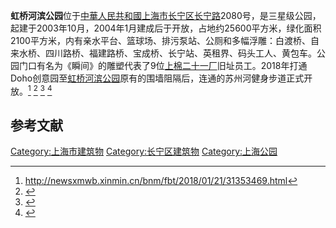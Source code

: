 '''虹桥河滨公园'''位于[[中華人民共和國|中華人民共和國]][[上海市|上海市]][[长宁区|长宁区]][[长宁路|长宁路]]2080号，是三星级公园，起建于2003年10月，2004年1月建成后于开放，占地约25600平方米，绿化面积2100平方米，内有亲水平台、篮球场、排污泵站、公厕和多幅浮雕：白渡桥、自来水桥、四川路桥、福建路桥、宝成桥、长宁站、英租界、码头工人、黄包车。公园门口有名为《瞬间》的雕塑代表了9位[[上海第二十一棉纺织厂|上棉二十一厂]]旧址员工。2018年打通Doho创意园至[[虹桥河滨公园|虹桥河滨公园]]原有的围墙阻隔后，连通的苏州河健身步道正式开放。<ref>http://newsxmwb.xinmin.cn/bnm/fbt/2018/01/21/31353469.html</ref>
<ref>{{cite web|url=http://city.eastday.com/gk/20180102/u1a13554560.html|title=从"景观步道"到"慢行系统" 苏州河步道的前世今生-区域频道-东方网|website=city.eastday.com}}</ref>
<ref>{{cite web|url=http://sh.xinhuanet.com/2019-11/28/c_138588815.htm|title=应勇：实现苏州河两岸 贯通 打造又一条“生活秀带”-新华网|website=sh.xinhuanet.com|access-date=2020-09-25|archive-date=2020-08-07|archive-url=https://web.archive.org/web/20200807171409/http://sh.xinhuanet.com/2019-11/28/c_138588815.htm|dead-url=no}}</ref>
<ref>{{cite web|url=http://news.sina.com.cn/o/2017-12-23/doc-ifypwzxq5721229.shtml|title=苏州河健身步道（长宁段）元旦开通 直通中山公园和虹桥河滨公园|first=|last=看看新闻|date=2017-12-23|website=news.sina.com.cn}}</ref>

==参考文献==
{{reflist}}
{{上海公園}}
[[Category:上海市建筑物|Category:上海市建筑物]]
[[Category:长宁区建筑物|Category:长宁区建筑物]]
[[Category:上海公园|Category:上海公园]]